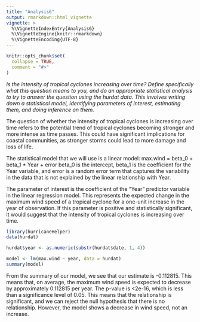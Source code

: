 ```yaml
---
title: "Analysis6"
output: rmarkdown::html_vignette
vignette: >
  %\VignetteIndexEntry{Analysis6}
  %\VignetteEngine{knitr::rmarkdown}
  %\VignetteEncoding{UTF-8}
---
```


```r
knitr::opts_chunk$set(
  collapse = TRUE,
  comment = "#>"
)
```

*Is the intensity of tropical cyclones increasing over time? Define specifically what this question means to you, and do an appropriate statistical analysis to try to answer the question using the hurdat data. This involves writing down a statistical model, identifying parameters of interest, estimating them, and doing inference on them.*

The question of whether the intensity of tropical cyclones is increasing over time refers to the potential trend of tropical cyclones becoming stronger and more intense as time passes. This could have significant implications for coastal communities, as stronger storms could lead to more damage and loss of life.

The statistical model that we will use is a linear model: max.wind = beta_0 + beta_1 * Year + error
beta_0 is the intercept, beta_1 is the coefficient for the Year variable, and error is a random error term that captures the variability in the data that is not explained by the linear relationship with Year.

The parameter of interest is the coefficient of the "Year" predictor variable in the linear regression model. This represents the expected change in the maximum wind speed of a tropical cyclone for a one-unit increase in the year of observation. If this parameter is positive and statistically significant, it would suggest that the intensity of tropical cyclones is increasing over time.

```r
library(hurricaneHelper)
data(hurdat)

hurdat$year <- as.numeric(substr(hurdat$date, 1, 4))

model <- lm(max.wind ~ year, data = hurdat)
summary(model)
```

From the summary of our model, we see that our estimate is -0.112815. This means that, 
on average, the maximum wind speed is expected to decrease by approximately 0.112815 per year. 
The p-value is <2e-16, which is less than a significance level of 0.05. This means 
that the relationship is significant, and we can reject the null hypothesis that 
there is no relationship. However, the model shows a decrease in wind speed, not an increase.

